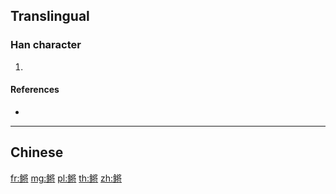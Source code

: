 {{character info/new}}
{{also|鱂}}
==Translingual==

===Han character===
{{Han char|rn=195|rad=鱼|as=09|sn=17|four=|canj=NMLMI,XNMLM}}

# {{defn|Han|sort=鱼09}}

====References====
* {{Han ref|kx=1480.511|hdz=74703.141|uh=9CC9|ud=40137}}

----

==Chinese==
{{zh-see|鱂}}

[[fr:鳉]]
[[mg:鳉]]
[[pl:鳉]]
[[th:鳉]]
[[zh:鳉]]